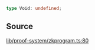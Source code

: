 ```ts
type Void: undefined;
```

## Source

[lib/proof-system/zkprogram.ts:80](https://github.com/o1-labs/o1js/blob/main/src/lib/proof-system/zkprogram.ts#L80)
